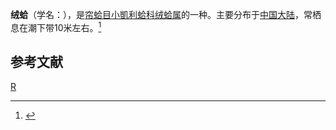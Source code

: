 {{Speciesbox
| taxon = Borniopsis tsurumaru
| binomial_authority = Habe
}}
'''绒蛤'''（学名：''{{lang|la|Borniopsis tsurumaru}}''），是[[帘蛤目|帘蛤目]][[小凱利蛤科|小凱利蛤科]][[绒蛤属|绒蛤属]]的一种。主要分布于[[中国大陆|中国大陆]]，常栖息在潮下带10米左右。<ref>{{cite web|url=http://shell.sinica.edu.tw/chinese/shellbase_detail.php?science_no=3741|title=国际贝库：绒蛤|publisher=台湾贝类资料库|accessdate=2009-08-11|archive-date=2016-03-04|archive-url=https://web.archive.org/web/20160304123528/http://shell.sinica.edu.tw/chinese/shellbase_detail.php?science_no=3741|dead-url=no}}</ref>

== 参考文献 ==
{{reflist}}
{{taxonbar}}
[[Category:猿头蛤科|R]]